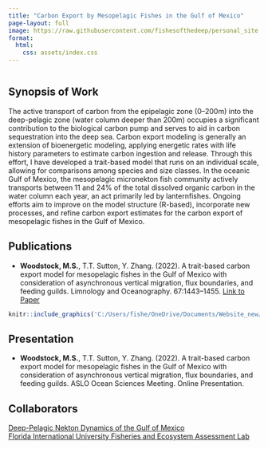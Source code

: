```yaml
---
title: "Carbon Export by Mesopelagic Fishes in the Gulf of Mexico"
page-layout: full
image: https://raw.githubusercontent.com/fishesofthedeep/personal_site.github.io/main/Project_images/carbon_export.png
format:
  html:
    css: assets/index.css
---
```


::: {.main style="width:100%; float: left;"}


## Synopsis of Work
The active transport of carbon from the epipelagic zone (0–200m) into the deep-pelagic zone (water column deeper than 200m) occupies a significant contribution to the biological carbon pump and serves to aid in carbon sequestration into the deep sea. Carbon export modeling is generally an extension of bioenergetic modeling, applying energetic rates with life history parameters to estimate carbon ingestion and release. Through this effort, I have developed a trait-based model that runs on an individual scale, allowing for comparisons among species and size classes. In the oceanic Gulf of Mexico, the mesopelagic micronekton fish community actively transports between 11 and 24% of the total dissolved organic carbon in the water column each year, an act primarily led by lanternfishes. Ongoing efforts aim to improve on the model structure (R-based), incorporate new processes, and refine carbon export estimates for the carbon export of mesopelagic fishes in the Gulf of Mexico.



## Publications
* **Woodstock, M.S.**, T.T. Sutton, Y. Zhang. (2022). A trait-based carbon export model for mesopelagic fishes in the Gulf of Mexico with consideration of asynchronous vertical migration, flux boundaries, and feeding guilds. Limnology and Oceanography. 67:1443–1455. [Link to Paper](https://doi.org/10.1002/lno.12093)

```r
knitr::include_graphics('C:/Users/fishe/OneDrive/Documents/Website_new/Woodstock_Website/Project_images/carbon_export.png')
```


## Presentation
* **Woodstock, M.S.**, T.T. Sutton, Y. Zhang. (2022). A trait-based carbon export model for mesopelagic fishes in the Gulf of Mexico with consideration of asynchronous vertical migration, flux boundaries, and feeding guilds. ASLO Ocean Sciences Meeting. Online Presentation. 


## Collaborators
[Deep-Pelagic Nekton Dynamics of the Gulf of Mexico](https://www.deependconsortium.org)<br>
[Florida International University Fisheries and Ecosystem Assessment Lab](https://www.fiufeal.com/)<br>
:::
